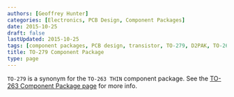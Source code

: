 ```yaml
---
authors: [Geoffrey Hunter]
categories: [Electronics, PCB Design, Component Packages]
date: 2015-10-25
draft: false
lastUpdated: 2015-10-25
tags: [component packages, PCB design, transistor, TO-279, D2PAK, TO-263, TO-263 THIN]
title: TO-279 Component Package
type: page
---
```



`TO-279` is a synonym for the `TO-263 THIN` component package. See the [TO-263 Component Package page](../to-263-component-package) for more info.
